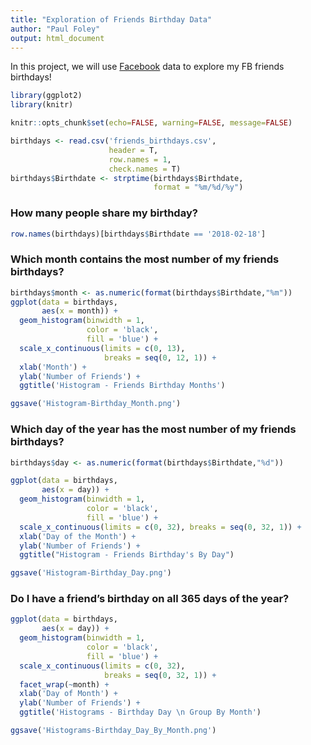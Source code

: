 ```yaml
---
title: "Exploration of Friends Birthday Data"
author: "Paul Foley"
output: html_document
---
```


In this project, we will use [Facebook](https://www.facebook.com/) data to explore my FB friends birthdays!

```r
library(ggplot2)
library(knitr)
```

```r
knitr::opts_chunk$set(echo=FALSE, warning=FALSE, message=FALSE)
```

```r
birthdays <- read.csv('friends_birthdays.csv',
                      header = T, 
                      row.names = 1, 
                      check.names = T)
birthdays$Birthdate <- strptime(birthdays$Birthdate,
                                format = "%m/%d/%y")
```

### How many people share my birthday?

```r
row.names(birthdays)[birthdays$Birthdate == '2018-02-18']
```

### Which month contains the most number of my friends birthdays?

```r
birthdays$month <- as.numeric(format(birthdays$Birthdate,"%m"))
ggplot(data = birthdays,
       aes(x = month)) +
  geom_histogram(binwidth = 1,
                 color = 'black',
                 fill = 'blue') +
  scale_x_continuous(limits = c(0, 13),
                     breaks = seq(0, 12, 1)) +
  xlab('Month') +
  ylab('Number of Friends') +
  ggtitle('Histogram - Friends Birthday Months')

ggsave('Histogram-Birthday_Month.png')
```

### Which day of the year has the most number of my friends birthdays?

```r
birthdays$day <- as.numeric(format(birthdays$Birthdate,"%d"))

ggplot(data = birthdays,
       aes(x = day)) +
  geom_histogram(binwidth = 1,
                 color = 'black',
                 fill = 'blue') +
  scale_x_continuous(limits = c(0, 32), breaks = seq(0, 32, 1)) +
  xlab('Day of the Month') +
  ylab('Number of Friends') +
  ggtitle("Histogram - Friends Birthday's By Day")

ggsave('Histogram-Birthday_Day.png')
```

### Do I have a friend's birthday on all 365 days of the year?

```r
ggplot(data = birthdays,
       aes(x = day)) +
  geom_histogram(binwidth = 1,
                 color = 'black',
                 fill = 'blue') +
  scale_x_continuous(limits = c(0, 32),
                     breaks = seq(0, 32, 1)) +
  facet_wrap(~month) +
  xlab('Day of Month') +
  ylab('Number of Friends') +
  ggtitle('Histograms - Birthday Day \n Group By Month')

ggsave('Histograms-Birthday_Day_By_Month.png')
```


